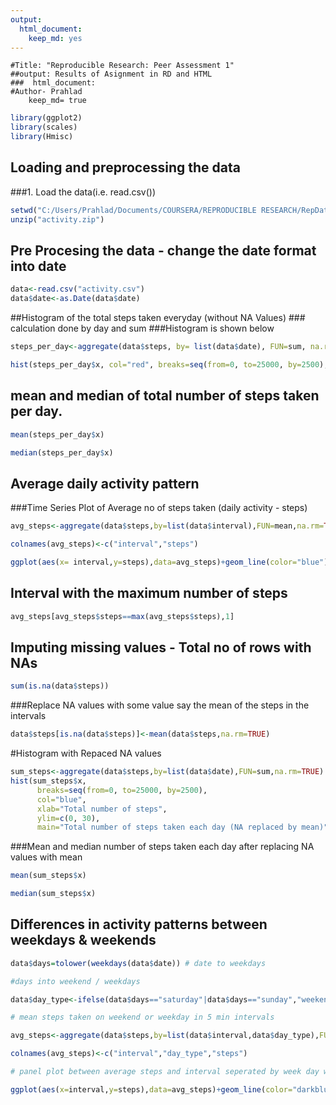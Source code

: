 ---
output: 
  html_document: 
    keep_md: yes
---
```
#Title: "Reproducible Research: Peer Assessment 1"
##output: Results of Asignment in RD and HTML 
###  html_document:
#Author- Prahlad
    keep_md= true
```
```{r, echo=TRUE}
library(ggplot2)
library(scales)
library(Hmisc)
```

## Loading and preprocessing the data
###1. Load the data(i.e. read.csv())
```{r, echo=TRUE}
setwd("C:/Users/Prahlad/Documents/COURSERA/REPRODUCIBLE RESEARCH/RepData_PeerAssessment1")
unzip("activity.zip")
```
## Pre Procesing the data - change the date format into date
```{r}
data<-read.csv("activity.csv")
data$date<-as.Date(data$date)
```
##Histogram  of the total steps taken everyday (without NA Values)
### calculation done by day and sum
###Histogram is shown below
```{r}
steps_per_day<-aggregate(data$steps, by= list(data$date), FUN=sum, na.rm=TRUE)

hist(steps_per_day$x, col="red", breaks=seq(from=0, to=25000, by=2500), main="Total Number of Steps taken Each day", xlab="Number of Steps Per Day")
```

## mean and median of total number of steps taken per day.

```{r}
mean(steps_per_day$x)
```
```{r}
median(steps_per_day$x)
```

## Average daily activity pattern
###Time Series Plot of Average no of steps taken (daily activity - steps)

```{r}
avg_steps<-aggregate(data$steps,by=list(data$interval),FUN=mean,na.rm=TRUE)

colnames(avg_steps)<-c("interval","steps")

ggplot(aes(x= interval,y=steps),data=avg_steps)+geom_line(color="blue")
```

## Interval with the maximum number of steps

```{r}
avg_steps[avg_steps$steps==max(avg_steps$steps),1]
```

## Imputing missing values - Total no of rows with NAs

```{r}
sum(is.na(data$steps))
```

###Replace NA values with some value say the mean of the steps in the intervals

```{r}
data$steps[is.na(data$steps)]<-mean(data$steps,na.rm=TRUE)
```
#Histogram with Repaced NA values
```{r}
sum_steps<-aggregate(data$steps,by=list(data$date),FUN=sum,na.rm=TRUE) 
hist(sum_steps$x, 
      breaks=seq(from=0, to=25000, by=2500),
      col="blue", 
      xlab="Total number of steps", 
      ylim=c(0, 30), 
      main="Total number of steps taken each day (NA replaced by mean)")
```

###Mean and median number of steps taken each day after replacing NA values with mean

```{r}
mean(sum_steps$x)
```
```{r}
median(sum_steps$x)
```

## Differences in activity patterns between weekdays & weekends

```{r}
data$days=tolower(weekdays(data$date)) # date to weekdays

#days into weekend / weekdays

data$day_type<-ifelse(data$days=="saturday"|data$days=="sunday","weekend","weekday")

# mean steps taken on weekend or weekday in 5 min intervals

avg_steps<-aggregate(data$steps,by=list(data$interval,data$day_type),FUN=mean,na.rm=TRUE)

colnames(avg_steps)<-c("interval","day_type","steps")

# panel plot between average steps and interval seperated by week day week end 

ggplot(aes(x=interval,y=steps),data=avg_steps)+geom_line(color="darkblue")+facet_wrap(~avg_steps$day_type)
```